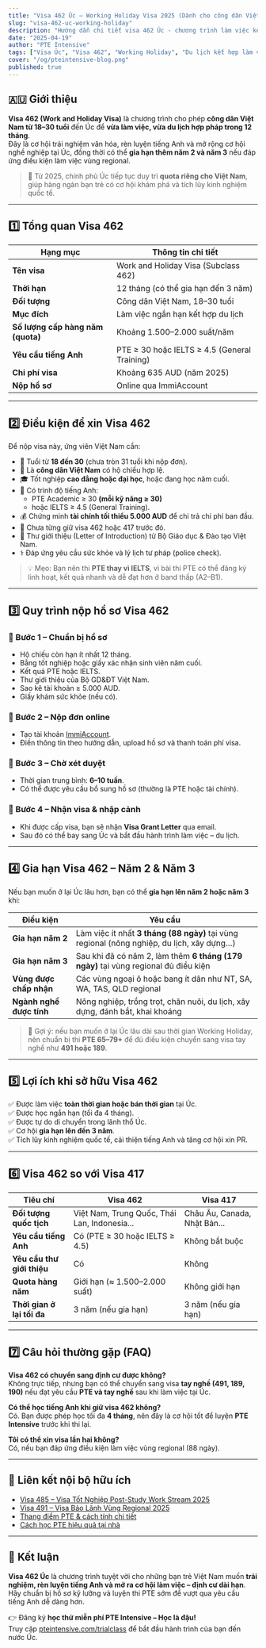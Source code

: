 ```yaml
---
title: "Visa 462 Úc – Working Holiday Visa 2025 (Dành cho công dân Việt Nam)"
slug: "visa-462-uc-working-holiday"
description: "Hướng dẫn chi tiết visa 462 Úc - chương trình làm việc kết hợp du lịch dành cho công dân Việt Nam: điều kiện, thủ tục, thời hạn và cơ hội gia hạn năm 2 & 3."
date: "2025-04-19"
author: "PTE Intensive"
tags: ["Visa Úc", "Visa 462", "Working Holiday", "Du lịch kết hợp làm việc", "PTE"]
cover: "/og/pteintensive-blog.png"
published: true
---
```


## 🇦🇺 Giới thiệu

**Visa 462 (Work and Holiday Visa)** là chương trình cho phép **công dân Việt Nam từ 18–30 tuổi** đến Úc để **vừa làm việc, vừa du lịch hợp pháp trong 12 tháng**.  
Đây là cơ hội trải nghiệm văn hóa, rèn luyện tiếng Anh và mở rộng cơ hội nghề nghiệp tại Úc, đồng thời có thể **gia hạn thêm năm 2 và năm 3** nếu đáp ứng điều kiện làm việc vùng regional.

> 🎯 Từ 2025, chính phủ Úc tiếp tục duy trì **quota riêng cho Việt Nam**, giúp hàng ngàn bạn trẻ có cơ hội khám phá và tích lũy kinh nghiệm quốc tế.

---

## 1️⃣ Tổng quan Visa 462

| Hạng mục | Thông tin chi tiết |
|-----------|--------------------|
| **Tên visa** | Work and Holiday Visa (Subclass 462) |
| **Thời hạn** | 12 tháng (có thể gia hạn đến 3 năm) |
| **Đối tượng** | Công dân Việt Nam, 18–30 tuổi |
| **Mục đích** | Làm việc ngắn hạn kết hợp du lịch |
| **Số lượng cấp hàng năm (quota)** | Khoảng 1.500–2.000 suất/năm |
| **Yêu cầu tiếng Anh** | PTE ≥ 30 hoặc IELTS ≥ 4.5 (General Training) |
| **Chi phí visa** | Khoảng 635 AUD (năm 2025) |
| **Nộp hồ sơ** | Online qua ImmiAccount |

---

## 2️⃣ Điều kiện để xin Visa 462

Để nộp visa này, ứng viên Việt Nam cần:

- 📅 Tuổi từ **18 đến 30** (chưa tròn 31 tuổi khi nộp đơn).  
- 🧾 Là **công dân Việt Nam** có hộ chiếu hợp lệ.  
- 🎓 Tốt nghiệp **cao đẳng hoặc đại học**, hoặc đang học năm cuối.  
- 💬 Có trình độ tiếng Anh:  
  - PTE Academic ≥ 30 **(mỗi kỹ năng ≥ 30)**  
  - hoặc IELTS ≥ 4.5 (General Training).  
- 💰 Chứng minh **tài chính tối thiểu 5.000 AUD** để chi trả chi phí ban đầu.  
- 🚫 Chưa từng giữ visa 462 hoặc 417 trước đó.  
- 📄 Thư giới thiệu (Letter of Introduction) từ Bộ Giáo dục & Đào tạo Việt Nam.  
- ⚕️ Đáp ứng yêu cầu sức khỏe và lý lịch tư pháp (police check).

> 💡 Mẹo: Bạn nên thi **PTE thay vì IELTS**, vì bài thi PTE có thể đăng ký linh hoạt, kết quả nhanh và dễ đạt hơn ở band thấp (A2–B1).

---

## 3️⃣ Quy trình nộp hồ sơ Visa 462

### 🔹 Bước 1 – Chuẩn bị hồ sơ
- Hộ chiếu còn hạn ít nhất 12 tháng.  
- Bằng tốt nghiệp hoặc giấy xác nhận sinh viên năm cuối.  
- Kết quả PTE hoặc IELTS.  
- Thư giới thiệu của Bộ GD&ĐT Việt Nam.  
- Sao kê tài khoản ≥ 5.000 AUD.  
- Giấy khám sức khỏe (nếu có).  

### 🔹 Bước 2 – Nộp đơn online
- Tạo tài khoản [ImmiAccount](https://online.immi.gov.au/lusc/login).  
- Điền thông tin theo hướng dẫn, upload hồ sơ và thanh toán phí visa.

### 🔹 Bước 3 – Chờ xét duyệt
- Thời gian trung bình: **6–10 tuần**.  
- Có thể được yêu cầu bổ sung hồ sơ (thường là PTE hoặc tài chính).  

### 🔹 Bước 4 – Nhận visa & nhập cảnh
- Khi được cấp visa, bạn sẽ nhận **Visa Grant Letter** qua email.  
- Sau đó có thể bay sang Úc và bắt đầu hành trình làm việc – du lịch.

---

## 4️⃣ Gia hạn Visa 462 – Năm 2 & Năm 3

Nếu bạn muốn ở lại Úc lâu hơn, bạn có thể **gia hạn lên năm 2 hoặc năm 3** khi:

| Điều kiện | Yêu cầu |
|------------|----------|
| **Gia hạn năm 2** | Làm việc ít nhất **3 tháng (88 ngày)** tại vùng regional (nông nghiệp, du lịch, xây dựng…) |
| **Gia hạn năm 3** | Sau khi đã có năm 2, làm thêm **6 tháng (179 ngày)** tại vùng regional đủ điều kiện |
| **Vùng được chấp nhận** | Các vùng ngoại ô hoặc bang ít dân như NT, SA, WA, TAS, QLD regional |
| **Ngành nghề được tính** | Nông nghiệp, trồng trọt, chăn nuôi, du lịch, xây dựng, đánh bắt, khai khoáng |

> 💬 Gợi ý: nếu bạn muốn ở lại Úc lâu dài sau thời gian Working Holiday, nên chuẩn bị thi **PTE 65–79+** để đủ điều kiện chuyển sang visa tay nghề như **491 hoặc 189**.

---

## 5️⃣ Lợi ích khi sở hữu Visa 462

✅ Được làm việc **toàn thời gian hoặc bán thời gian** tại Úc.  
✅ Được học ngắn hạn (tối đa 4 tháng).  
✅ Được tự do di chuyển trong lãnh thổ Úc.  
✅ Cơ hội **gia hạn lên đến 3 năm**.  
✅ Tích lũy kinh nghiệm quốc tế, cải thiện tiếng Anh và tăng cơ hội xin PR.

---

## 6️⃣ Visa 462 so với Visa 417

| Tiêu chí | Visa 462 | Visa 417 |
|-----------|-----------|----------|
| **Đối tượng quốc tịch** | Việt Nam, Trung Quốc, Thái Lan, Indonesia... | Châu Âu, Canada, Nhật Bản... |
| **Yêu cầu tiếng Anh** | Có (PTE ≥ 30 hoặc IELTS ≥ 4.5) | Không bắt buộc |
| **Yêu cầu thư giới thiệu** | Có | Không |
| **Quota hàng năm** | Giới hạn (≈ 1.500–2.000 suất) | Không giới hạn |
| **Thời gian ở lại tối đa** | 3 năm (nếu gia hạn) | 3 năm (nếu gia hạn) |

---

## 7️⃣ Câu hỏi thường gặp (FAQ)

**Visa 462 có chuyển sang định cư được không?**  
Không trực tiếp, nhưng bạn có thể chuyển sang visa **tay nghề (491, 189, 190)** nếu đạt yêu cầu **PTE và tay nghề** sau khi làm việc tại Úc.

**Có thể học tiếng Anh khi giữ visa 462 không?**  
Có. Bạn được phép học tối đa **4 tháng**, nên đây là cơ hội tốt để luyện **PTE Intensive** trước khi thi lại.

**Tôi có thể xin visa lần hai không?**  
Có, nếu bạn đáp ứng điều kiện làm việc vùng regional (88 ngày).

---

## 🔗 Liên kết nội bộ hữu ích

- [Visa 485 – Visa Tốt Nghiệp Post-Study Work Stream 2025](/migration/visa/visa-485-uc-post-study-work)  
- [Visa 491 – Visa Bảo Lãnh Vùng Regional 2025](/migration/visa/visa-491-uc-regional-sponsored)  
- [Thang điểm PTE & cách tính chi tiết](/blog/thang-diem-pte-va-cach-tinh)  
- [Cách học PTE hiệu quả tại nhà](/blog/hoc-pte-tai-nha)

---

## 🎯 Kết luận

**Visa 462 Úc** là chương trình tuyệt vời cho những bạn trẻ Việt Nam muốn **trải nghiệm, rèn luyện tiếng Anh và mở ra cơ hội làm việc – định cư dài hạn**.  
Hãy chuẩn bị hồ sơ kỹ lưỡng và luyện thi PTE sớm để vượt qua yêu cầu tiếng Anh dễ dàng hơn.

👉 Đăng ký **học thử miễn phí PTE Intensive – Học là đậu!**  
Truy cập [pteintensive.com/trialclass](https://pteintensive.com/trialclass) để bắt đầu hành trình của bạn đến nước Úc.
